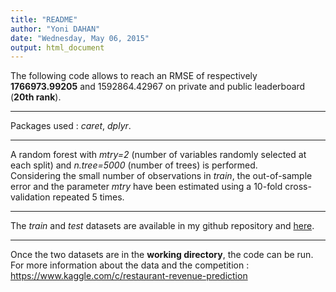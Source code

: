 ```yaml
---
title: "README"
author: "Yoni DAHAN"
date: "Wednesday, May 06, 2015"
output: html_document
---
```


The following code allows to reach an RMSE of respectively **1766973.99205** and 1592864.42967 on private and public leaderboard (**20th rank**).

***

Packages used : *caret*, *dplyr*. 

***

A random forest with *mtry=2* (number of variables randomly selected at each split) and *n.tree=5000* (number of trees) is performed.   
Considering the small number of observations in *train*, the out-of-sample error and the parameter *mtry* have been estimated using a 10-fold cross-validation repeated 5 times.

***

The *train* and *test* datasets are available in my github repository and [here](https://www.kaggle.com/c/restaurant-revenue-prediction/data). 

***

Once the two datasets are in the **working directory**, the code can be run.   
For more information about the data and the competition : [https://www.kaggle.com/c/restaurant-revenue-prediction](https://www.kaggle.com/c/restaurant-revenue-prediction) 


